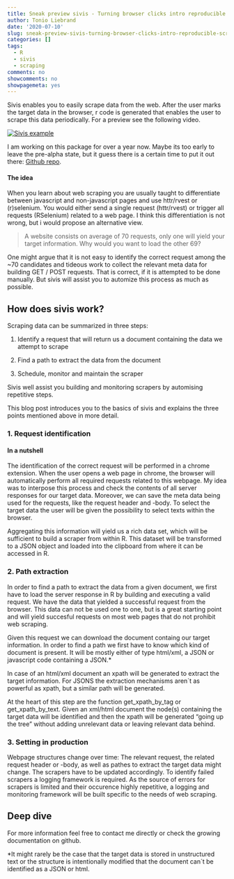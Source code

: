 ```yaml
---
title: Sneak preview sivis - Turning browser clicks intro reproducible scraping code
author: Tonio Liebrand
date: '2020-07-10'
slug: sneak-preview-sivis-turning-browser-clicks-intro-reproducible-scraping-code
categories: []
tags:
  - R
  - sivis
  - scraping
comments: no
showcomments: no
showpagemeta: yes
---
```


Sivis enables you to easily scrape data from the web. After the user marks the target data in the browser, r code is generated that enables the user to scrape this data periodically. For a preview see the following video.

[![Sivis example](/img/youtube.png)](https://www.youtube.com/watch?v=tFZ3os-GoNA)

I am working on this package for over a year now. Maybe its too early to leave the pre-alpha state, but it guess there is a certain time to put it out there: [Github repo](https://github.com/Toniiiio/sivis){target="_blank"}.

#### The idea 

When you learn about web scraping you are usually taught to differentiate between javascript and non-javascript pages and use httr/rvest or (r)selenium. You would either send a single request (httr/rvest) or trigger all requests (RSelenium) related to a web page.
I think this differentiation is not wrong, but i would propose an alternative view. 

> A website consists on average of 70 requests, only one will yield your target information. Why would you want to load the other 69?

One might argue that it is not easy to identify the correct request among the ~70 candidates and tideous work to collect the relevant meta data for building GET / POST requests. That is correct, if it is attempted to be done manually. But sivis will assist you to automize this process as much as possible.


## How does sivis work?

Scraping data can be summarized in three steps:

1. Identify a request that will return us a document containing the data we attempt to scrape

2. Find a path to extract the data from the document

3. Schedule, monitor and maintain the scraper

Sivis well assist you building and monitoring scrapers by automising repetitive steps. 

This blog post introduces you to the basics of sivis and explains the three points mentioned above in more detail.


### 1. Request identification

#### In a nutshell

The identification of the correct request will be performed in a chrome extension. When the user opens a web page in chrome, the browser will automatically perform all required requests related to this webpage. My idea was to interpose this process and check the contents of all server responses for our target data. Moreover, we can save the meta data being used for the requests, like the request header and -body.
To select the target data the user will be given the possibility to select texts within the browser.

Aggregating this information will yield us a rich data set, which will be sufficient to build a scraper from within R.
This dataset will be transformed to a JSON object and loaded into the clipboard from where it can be accessed in R.

### 2. Path extraction

In order to find a path to extract the data from a given document, we first have to load the server response in R by building and executing a valid request. We have the data that yielded a successful request from the browser. This data can not be used one to one, but is a great starting point and will yield succesful requests on most web pages that do not prohibit web scraping.

Given this request we can download the document containg our target information. In order to find a path we first have to know which kind of document is present. It will be mostly either of type html/xml, a JSON or javascript code containing a JSON.*

In case of an html/xml document an xpath will be generated to extract the target information. For JSONS the extraction mechanisms aren´t as powerful as xpath, but a similar path will be generated.

At the heart of this step are the function get_xpath_by_tag or get_xpath_by_text. Given an xml/html document the node(s) containing the target data will be identified and then the xpath will be generated "going up the tree" without adding unrelevant data or leaving relevant data behind.

### 3. Setting in production

Webpage structures change over time: The relevant request, the related request header or -body, as well as pathes to extract the target data might change. The scrapers have to be updated accordingly.
To identify failed scrapers a logging framework is required. As the source of errors for scrapers is limited and their occurence highly repetitive, a logging and monitoring framework will be built specific to the needs of web scraping.

## Deep dive

For more information feel free to contact me directly or check the growing documentation on github.

*It might rarely be the case that the target data is stored in unstructured text or the structure is intentionally modified that the document can´t be identified as a JSON or html.
